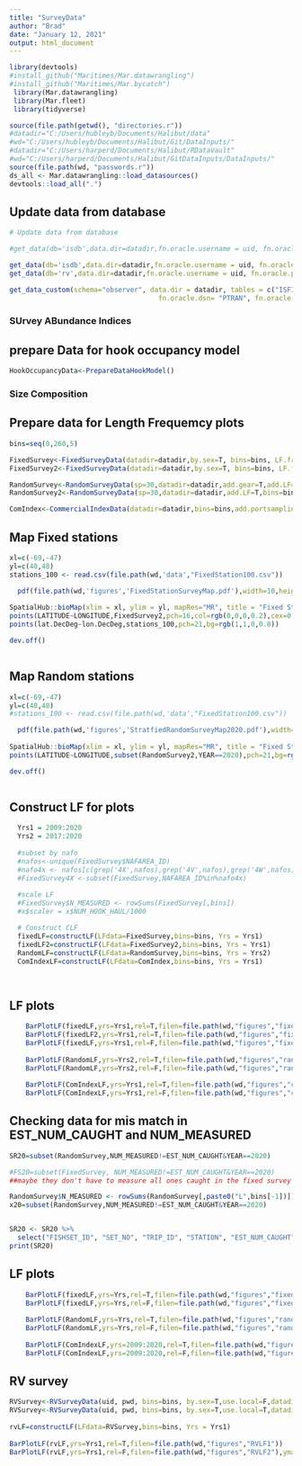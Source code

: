 ```yaml
---
title: "SurveyData"
author: "Brad"
date: "January 12, 2021"
output: html_document
---
```


```r
library(devtools)
#install_github("Maritimes/Mar.datawrangling")
#install_github("Maritimes/Mar.bycatch")
 library(Mar.datawrangling)
 library(Mar.fleet)
 library(tidyverse)

source(file.path(getwd(), "directories.r"))
#datadir="C:/Users/hubleyb/Documents/Halibut/data"
#wd="C:/Users/hubleyb/Documents/Halibut/Git/DataInputs/"
#datadir="C:/Users/harperd/Documents/Halibut/RDataVault"
#wd="C:/Users/harperd/Documents/Halibut/GitDataInputs/DataInputs/"
source(file.path(wd, "passwords.r"))
ds_all <- Mar.datawrangling::load_datasources()
devtools::load_all(".")


```

## Update data from database 

```r

# Update data from database 

#get_data(db='isdb',data.dir=datadir,fn.oracle.username = uid, fn.oracle.password = pwd, fn.oracle.dsn = 'ptran',usepkg='roracle',force.extract=T)

get_data(db='isdb',data.dir=datadir,fn.oracle.username = uid, fn.oracle.password = pwd, fn.oracle.dsn = 'ptran',usepkg='roracle',force.extract=T)
get_data(db='rv',data.dir=datadir,fn.oracle.username = uid, fn.oracle.password = pwd, fn.oracle.dsn = 'ptran',usepkg='roracle',force.extract=T)

get_data_custom(schema="observer", data.dir = datadir, tables = c("ISFISHLENGTHS","ISSAMPLES"), usepkg = "roracle",
                                     fn.oracle.dsn= "PTRAN", fn.oracle.username=uid, fn.oracle.password =pwd)
```

### SUrvey ABundance Indices
## prepare Data for hook occupancy model

```r
HookOccupancyData<-PrepareDataHookModel()

```

### Size Composition 
## Prepare data for Length Frequemcy plots

```r
bins=seq(0,260,5)

FixedSurvey<-FixedSurveyData(datadir=datadir,by.sex=T, bins=bins, LF.from = "ISFISH")
FixedSurvey2<-FixedSurveyData(datadir=datadir,by.sex=T, bins=bins, LF.from = "ISFISHLENGTHS")

RandomSurvey<-RandomSurveyData(sp=30,datadir=datadir,add.gear=T,add.LF=T,bins=bins,by.sex=T,hook.data=T)
RandomSurvey2<-RandomSurveyData(sp=30,datadir=datadir,add.LF=T,bins=bins,by.sex=F)

ComIndex<-CommercialIndexData(datadir=datadir,bins=bins,add.portsampling=T)
```

## Map Fixed stations
```r
xl=c(-69,-47)
yl=c(40,48)    
stations_100 <- read.csv(file.path(wd,'data',"FixedStation100.csv"))

  pdf(file.path(wd,'figures','FixedStationSurveyMap.pdf'),width=10,height=7)
                         
SpatialHub::bioMap(xlim = xl, ylim = yl, mapRes="MR", title = "Fixed Station Survey")
points(LATITUDE~LONGITUDE,FixedSurvey2,pch=16,col=rgb(0,0,0,0.2),cex=0.5)
points(lat.DecDeg~lon.DecDeg,stations_100,pch=21,bg=rgb(1,1,0,0.8))

dev.off()



```

## Map Random stations
```r
xl=c(-69,-47)
yl=c(40,48)    
#stations_100 <- read.csv(file.path(wd,'data',"FixedStation100.csv"))

  pdf(file.path(wd,'figures','StratfiedRandomSurveyMap2020.pdf'),width=10,height=7)
                         
SpatialHub::bioMap(xlim = xl, ylim = yl, mapRes="MR", title = "Fixed Station Survey")
points(LATITUDE~LONGITUDE,subset(RandomSurvey2,YEAR==2020),pch=21,bg=rgb(1,1,0,1))

dev.off()



```


## Construct LF for plots
```r
  Yrs1 = 2009:2020        
  Yrs2 = 2017:2020        
  
  #subset by nafo
  #nafos<-unique(FixedSurvey$NAFAREA_ID)
  #nafo4x <- nafos[c(grep('4X',nafos),grep('4V',nafos),grep('4W',nafos))]
  #FixedSurvey4X <-subset(FixedSurvey,NAFAREA_ID%in%nafo4x)
  
  #scale LF
  #FixedSurvey$N_MEASURED <- rowSums(FixedSurvey[,bins])
  #x$scaler = x$NUM_HOOK_HAUL/1000 

  # Construct CLF
  fixedLF=constructLF(LFdata=FixedSurvey,bins=bins, Yrs = Yrs1)
  fixedLF2=constructLF(LFdata=FixedSurvey2,bins=bins, Yrs = Yrs1)
  RandomLF=constructLF(LFdata=RandomSurvey,bins=bins, Yrs = Yrs2)
  ComIndexLF=constructLF(LFdata=ComIndex,bins=bins, Yrs = Yrs1)

  

```


## LF plots
```r

    BarPlotLF(fixedLF,yrs=Yrs1,rel=T,filen=file.path(wd,"figures","fixedLF1"))
    BarPlotLF(fixedLF2,yrs=Yrs1,rel=T,filen=file.path(wd,"figures","fixedLF2"))
    BarPlotLF(fixedLF,yrs=Yrs1,rel=F,filen=file.path(wd,"figures","fixedLF"),ymax=320)
  
    BarPlotLF(RandomLF,yrs=Yrs2,rel=T,filen=file.path(wd,"figures","randomLF1"))
    BarPlotLF(RandomLF,yrs=Yrs2,rel=F,filen=file.path(wd,"figures","randomLF2"),ymax=150)
    
    BarPlotLF(ComIndexLF,yrs=Yrs1,rel=T,filen=file.path(wd,"figures","comindexLF1"))
    BarPlotLF(ComIndexLF,yrs=Yrs1,rel=F,filen=file.path(wd,"figures","comindexLF2"),ymax=1400)


```
## Checking data for mis match in EST_NUM_CAUGHT and NUM_MEASURED

```r


SR20=subset(RandomSurvey,NUM_MEASURED!=EST_NUM_CAUGHT&YEAR==2020)

#FS20=subset(FixedSurvey, NUM_MEASURED!=EST_NUM_CAUGHT&YEAR==2020) 
##maybe they don't have to measure all ones caught in the fixed survey stations?

RandomSurvey$N_MEASURED <- rowSums(RandomSurvey[,paste0("L",bins[-1])])
x20=subset(RandomSurvey,NUM_MEASURED!=EST_NUM_CAUGHT&YEAR==2020)


SR20 <- SR20 %>%
  select("FISHSET_ID", "SET_NO", "TRIP_ID", "STATION", "EST_NUM_CAUGHT", "EST_COMBINED_WT", "SEXCD_ID", "NUM_MEASURED", "TRIP", "VESS_ID", "VESSEL_NAME", "CFV")
print(SR20)
```
## LF plots
```r
  
    BarPlotLF(fixedLF,yrs=Yrs,rel=T,filen=file.path(wd,"figures","fixedLF1"))
    BarPlotLF(fixedLF,yrs=Yrs,rel=F,filen=file.path(wd,"figures","fixedLF2"),ymax=320)
  
    BarPlotLF(RandomLF,yrs=Yrs,rel=T,filen=file.path(wd,"figures","randomLF1"))
    BarPlotLF(RandomLF,yrs=Yrs,rel=F,filen=file.path(wd,"figures","randomLF2"),ymax=150)
    
    BarPlotLF(ComIndexLF,yrs=2009:2020,rel=T,filen=file.path(wd,"figures","comindexLF1"))
    BarPlotLF(ComIndexLF,yrs=2009:2020,rel=F,filen=file.path(wd,"figures","comindexLF2"),ymax=1400)


```


## RV survey

```r
RVSurvey<-RVSurveyData(uid, pwd, bins=bins, by.sex=T,use.local=F,datadir=data.dir)
RVSurvey<-RVSurveyData(uid, pwd, bins=bins, by.sex=T,use.local=T,datadir=data.dir)
  
rvLF=constructLF(LFdata=RVSurvey,bins=bins, Yrs = Yrs1)
    
BarPlotLF(rvLF,yrs=Yrs1,rel=T,filen=file.path(wd,"figures","RVLF1"))
BarPlotLF(rvLF,yrs=Yrs1,rel=F,filen=file.path(wd,"figures","RVLF2"),ymax=50)

```
